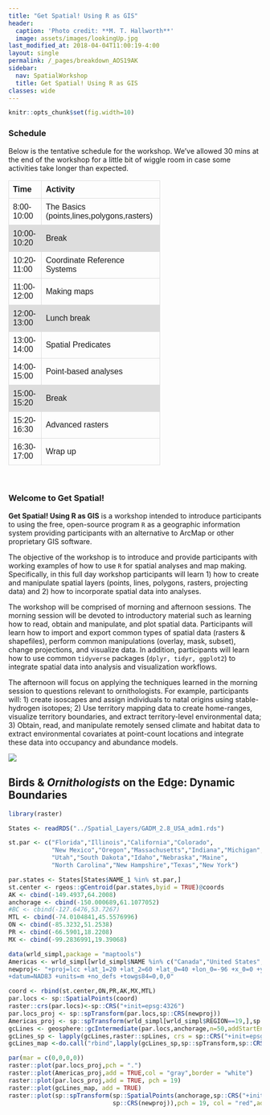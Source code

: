```yaml
---
title: "Get Spatial! Using R as GIS"
header:
  caption: 'Photo credit: **M. T. Hallworth**'
  image: assets/images/lookingUp.jpg
last_modified_at: 2018-04-04T11:00:19-4:00
layout: single
permalink: /_pages/breakdown_AOS19AK
sidebar:
  nav: SpatialWorkshop
  title: Get Spatial! Using R as GIS
classes: wide
---
```


```r
knitr::opts_chunk$set(fig.width=10)
```
   
### Schedule
Below is the tentative schedule for the workshop. We've allowed 30 mins at the end of the workshop for a little bit of wiggle room in case some activities take longer than expected. <br>

<table style="font-family:arial,sans-serif; border-collapse:collapse; width:60%;">
<tr><th>Time</th><th>Activity</th></tr>
<tr><td>8:00-10:00</td><td>The Basics (points,lines,polygons,rasters)</td></tr>
<tr style="background-color:#dddddd"><td>10:00-10:20</td><td>Break</td></tr>
<tr><td>10:20-11:00</td><td>Coordinate Reference Systems</td></tr>
<tr><td>11:00-12:00</td><td>Making maps</td></tr>
<tr style="background-color:#dddddd"><td>12:00-13:00</td><td>Lunch break</td></tr>
<tr><td>13:00-14:00</td><td>Spatial Predicates</td></tr>
<tr><td>14:00-15:00</td><td>Point-based analyses</td></tr>
<tr style="background-color:#dddddd"><td>15:00-15:20</td><td>Break</td></tr>
<tr><td>15:20-16:30</td><td>Advanced rasters</td></tr>
<tr><td>16:30-17:00</td><td>Wrap up</td></tr>
</table>
    
<br> 
     
### Welcome to Get Spatial! 
  
<b>Get Spatial! Using R as GIS</b> is a workshop intended to introduce participants to using the free, open-source program <code>R</code> as a geographic information system providing participants with an alternative to ArcMap or other proprietary GIS software. 

The objective of the workshop is to introduce and provide participants with working examples of how to use <code>R</code> for spatial analyses and map making. Specifically, in this full day workshop participants will learn 1) how to create and manipulate spatial layers (points, lines, polygons, rasters, projecting data) and 2) how to incorporate spatial data into analyses. 

The workshop will be comprised of morning and afternoon sessions. The morning session will be devoted to introductory material such as learning how to read, obtain and manipulate, and plot spatial data. Participants will learn how to import and export common types of spatial data (rasters & shapefiles), perform common manipulations (overlay, mask, subset), change projections, and visualize data. In addition, participants will learn how to use common <code>tidyverse</code> packages (<code>dplyr, tidyr, ggplot2</code>) to integrate spatial data into analysis and visualization workflows.

The afternoon will focus on applying the techniques learned in the morning session to questions relevant to ornithologists. For example, participants will: 1) create isoscapes and assign individuals to natal origins using stable-hydrogen isotopes; 2) Use territory mapping data to create home-ranges, visualize territory boundaries, and extract territory-level environmental data; 3) Obtain, read, and manipulate remotely sensed climate and habitat data to extract environmental covariates at point-count locations and integrate these data into occupancy and abundance models. 

<img src="https://amornithmeeting.files.wordpress.com/2018/08/aos2019-logo-horizontal_hashtag_side-txt_lower-banner_transparent_smaller.png">

## Birds & <i>Ornithologists</i> on the Edge: Dynamic Boundaries
```r
library(raster)

States <- readRDS("../Spatial_Layers/GADM_2.8_USA_adm1.rds") 

st.par <- c("Florida","Illinois","California","Colorado",
            "New Mexico","Oregon","Massachusetts","Indiana","Michigan",
            "Utah","South Dakota","Idaho","Nebraska","Maine",
            "North Carolina","New Hampshire","Texas","New York")

par.states <- States[States$NAME_1 %in% st.par,]
st.center <- rgeos::gCentroid(par.states,byid = TRUE)@coords
AK <- cbind(-149.4937,64.2008)
anchorage <- cbind(-150.000689,61.1077052)
#BC <- cbind(-127.6476,53.7267)
MTL <- cbind(-74.0104841,45.5576996)
ON <- cbind(-85.3232,51.2538)
PR <- cbind(-66.5901,18.2208)
MX <- cbind(-99.2836991,19.39068)

data(wrld_simpl,package = "maptools")
Americas <- wrld_simpl[wrld_simpl$NAME %in% c("Canada","United States","Puerto Rico","Mexico"),]
newproj<- "+proj=lcc +lat_1=20 +lat_2=60 +lat_0=40 +lon_0=-96 +x_0=0 +y_0=0 +ellps=GRS80
+datum=NAD83 +units=m +no_defs +towgs84=0,0,0"

coord <- rbind(st.center,ON,PR,AK,MX,MTL)
par.locs <- sp::SpatialPoints(coord)
raster::crs(par.locs)<-sp::CRS("+init=epsg:4326")
par.locs_proj <- sp::spTransform(par.locs,sp::CRS(newproj))
Americas_proj <- sp::spTransform(wrld_simpl[wrld_simpl$REGION==19,],sp::CRS(newproj))
gcLines <- geosphere::gcIntermediate(par.locs,anchorage,n=50,addStartEnd=TRUE)
gcLines_sp <- lapply(gcLines,raster::spLines, crs = sp::CRS("+init=epsg:4326"))
gcLines_map <-do.call("rbind",lapply(gcLines_sp,sp::spTransform,sp::CRS(newproj)))

par(mar = c(0,0,0,0))
raster::plot(par.locs_proj,pch = ".")
raster::plot(Americas_proj,add = TRUE,col = "gray",border = "white")
raster::plot(par.locs_proj,add = TRUE, pch = 19)
raster::plot(gcLines_map, add = TRUE)
raster::plot(sp::spTransform(sp::SpatialPoints(anchorage,sp::CRS("+init=epsg:4326")),
                             sp::CRS(newproj)),pch = 19, col = "red",add =TRUE)
```

<style>
td, th {
    border: 1px solid #dddddd;
    text-align: left;
    padding: 8px;
}
</style>

